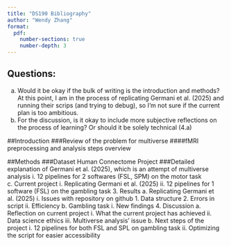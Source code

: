 ```yaml
---
title: "DS190 Bibliography"
author: "Wendy Zhang"
format:
  pdf:
    number-sections: true
    number-depth: 3
---
```


## Questions:
a.	Would it be okay if the bulk of writing is the introduction and methods? At this point, I am in the process of replicating Germani et al. (2025) and running their scrips (and trying to debug), so I’m not sure if the current plan is too ambitious. 
b.	For the discussion, is it okay to include more subjective reflections on the process of learning? Or should it be solely technical (4.a)

##Introduction
###Review of the problem for multiverse
####fMRI preprocessing and analysis steps overview

##Methods
###Dataset
Human Connectome Project
###Detailed explanation of Germani et al. (2025), which is an attempt of multiverse analysis 
i.	12 pipelines for 2 softwares (FSL, SPM) on the motor task
c.	Current project
i.	Replicating Germani et al. (2025)
ii.	12 pipelines for 1 software (FSL) on the gambling task
3.	Results
a.	Replicating Germani et al. (2025)
i.	Issues with repository on github
1.	Data structure
2.	Errors in script
ii.	Efficiency
b.	Gambling task
i.	New findings
4.	Discussion
a.	Reflection on current project
i.	What the current project has achieved
ii.	Data science ethics
iii.	Multiverse analysis’ issue
b.	Next steps of the project
i.	12 pipelines for both FSL and SPL on gambling task
ii.	Optimizing the script for easier accessibility


